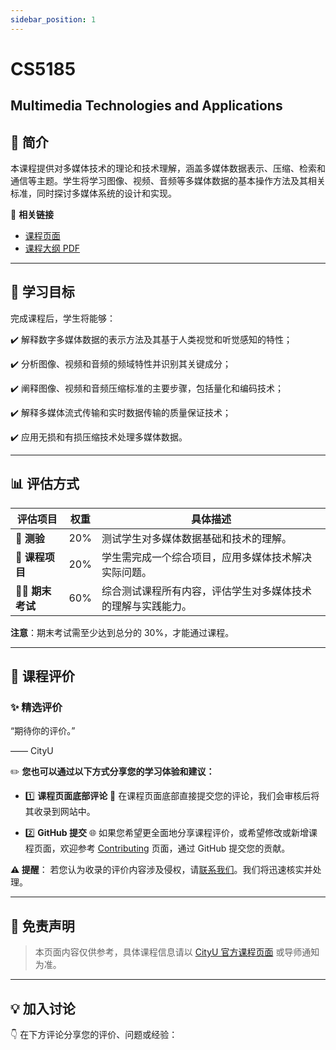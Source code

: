 ```yaml
---
sidebar_position: 1
---
```


# CS5185
## Multimedia Technologies and Applications

## **📘 简介**
本课程提供对多媒体技术的理论和技术理解，涵盖多媒体数据表示、压缩、检索和通信等主题。学生将学习图像、视频、音频等多媒体数据的基本操作方法及其相关标准，同时探讨多媒体系统的设计和实现。

🔗 **相关链接**
- [课程页面](https://www.cityu.edu.hk/catalogue/pg/202425/course/CS5185.htm)
- [课程大纲 PDF](https://www.cityu.edu.hk/catalogue/pg/202425/course/CS5185.pdf)

---

## **🎯 学习目标**

完成课程后，学生将能够：

✔️ 解释数字多媒体数据的表示方法及其基于人类视觉和听觉感知的特性；

✔️ 分析图像、视频和音频的频域特性并识别其关键成分；

✔️ 阐释图像、视频和音频压缩标准的主要步骤，包括量化和编码技术；

✔️ 解释多媒体流式传输和实时数据传输的质量保证技术；

✔️ 应用无损和有损压缩技术处理多媒体数据。

---

## **📊 评估方式**

| **评估项目**           | **权重** | **具体描述**                                                                                       |
|-----------------------|---------|---------------------------------------------------------------------------------------------------|
| **📝 测验**            | 20%     | 测试学生对多媒体数据基础和技术的理解。                                                            |
| **📄 课程项目**         | 20%     | 学生需完成一个综合项目，应用多媒体技术解决实际问题。                                               |
| **🧑‍💻 期末考试**        | 60%     | 综合测试课程所有内容，评估学生对多媒体技术的理解与实践能力。                                        |

**注意**：期末考试需至少达到总分的 30%，才能通过课程。

---

## **💬 课程评价**

### ✨ **精选评价**
<div className={commentStyles.commentBox}>
    <p className={commentStyles.commentText}>
        “期待你的评价。”
    </p>
    <p className={commentStyles.commentAuthor}>—— CityU</p>
</div>

✏️ **您也可以通过以下方式分享您的学习体验和建议：**

- 1️⃣ **课程页面底部评论**
💬 在课程页面底部直接提交您的评论，我们会审核后将其收录到网站中。

- 2️⃣ **GitHub 提交**
🌐 如果您希望更全面地分享课程评价，或希望修改或新增课程页面，欢迎参考 [Contributing](https://penjc.github.io/cityU-navigator/contributing) 页面，通过 GitHub 提交您的贡献。

**⚠️ 提醒**：
若您认为收录的评价内容涉及侵权，请[联系我们](https://github.com/penjc/cityU-navigator/issues)。我们将迅速核实并处理。

---

## **📌 免责声明**

> 本页面内容仅供参考，具体课程信息请以 [CityU 官方课程页面](https://www.cityu.edu.hk/academic/catalogue) 或导师通知为准。

---

## **💡 加入讨论**

👇 在下方评论分享您的评价、问题或经验：
<Utterances />